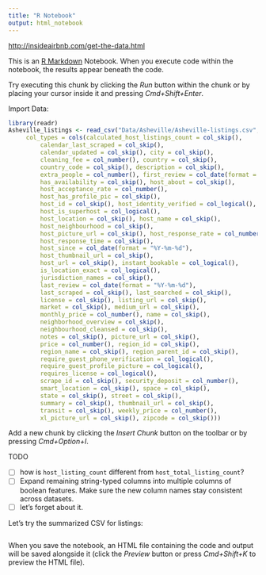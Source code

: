 ```yaml
---
title: "R Notebook"
output: html_notebook
---
```


<http://insideairbnb.com/get-the-data.html>

This is an [R Markdown](http://rmarkdown.rstudio.com) Notebook. When you execute code within the notebook, the results appear beneath the code. 

Try executing this chunk by clicking the *Run* button within the chunk or by placing your cursor inside it and pressing *Cmd+Shift+Enter*. 

Import Data:

```r
library(readr)
Asheville_listings <- read_csv("Data/Asheville/Asheville-listings.csv", 
     col_types = cols(calculated_host_listings_count = col_skip(), 
         calendar_last_scraped = col_skip(), 
         calendar_updated = col_skip(), city = col_skip(), 
         cleaning_fee = col_number(), country = col_skip(), 
         country_code = col_skip(), description = col_skip(), 
         extra_people = col_number(), first_review = col_date(format = "%Y-%m-%d"), 
         has_availability = col_skip(), host_about = col_skip(), 
         host_acceptance_rate = col_number(), 
         host_has_profile_pic = col_skip(), 
         host_id = col_skip(), host_identity_verified = col_logical(), 
         host_is_superhost = col_logical(), 
         host_location = col_skip(), host_name = col_skip(), 
         host_neighbourhood = col_skip(), 
         host_picture_url = col_skip(), host_response_rate = col_number(), 
         host_response_time = col_skip(), 
         host_since = col_date(format = "%Y-%m-%d"), 
         host_thumbnail_url = col_skip(), 
         host_url = col_skip(), instant_bookable = col_logical(), 
         is_location_exact = col_logical(), 
         jurisdiction_names = col_skip(), 
         last_review = col_date(format = "%Y-%m-%d"), 
         last_scraped = col_skip(), last_searched = col_skip(), 
         license = col_skip(), listing_url = col_skip(), 
         market = col_skip(), medium_url = col_skip(), 
         monthly_price = col_number(), name = col_skip(), 
         neighborhood_overview = col_skip(), 
         neighbourhood_cleansed = col_skip(), 
         notes = col_skip(), picture_url = col_skip(), 
         price = col_number(), region_id = col_skip(), 
         region_name = col_skip(), region_parent_id = col_skip(), 
         require_guest_phone_verification = col_logical(), 
         require_guest_profile_picture = col_logical(), 
         requires_license = col_logical(), 
         scrape_id = col_skip(), security_deposit = col_number(), 
         smart_location = col_skip(), space = col_skip(), 
         state = col_skip(), street = col_skip(), 
         summary = col_skip(), thumbnail_url = col_skip(), 
         transit = col_skip(), weekly_price = col_number(), 
         xl_picture_url = col_skip(), zipcode = col_skip()))
```

Add a new chunk by clicking the *Insert Chunk* button on the toolbar or by pressing *Cmd+Option+I*.

TODO

- [ ] how is `host_listing_count` different from `host_total_listing_count`?
- [ ] Expand remaining string-typed columns into multiple columns of boolean features. Make sure the new column names stay consistent across datasets.
- [ ] let's forget about it.

Let's try the summarized CSV for listings:

```r

```


When you save the notebook, an HTML file containing the code and output will be saved alongside it (click the *Preview* button or press *Cmd+Shift+K* to preview the HTML file).
